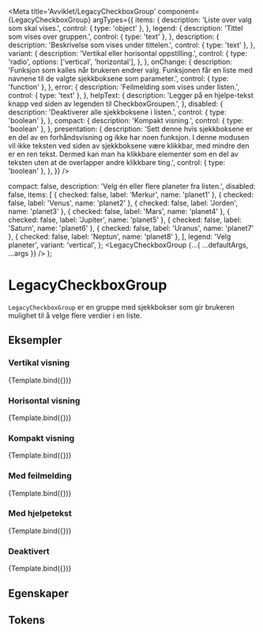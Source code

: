 
<Meta
  title='Avviklet/LegacyCheckboxGroup'
  component={LegacyCheckboxGroup}
  argTypes={{
    items: {
      description: 'Liste over valg som skal vises.',
      control: { type: 'object' },
    },
    legend: {
      description: 'Tittel som vises over gruppen.',
      control: { type: 'text' },
    },
    description: {
      description: 'Beskrivelse som vises under tittelen.',
      control: { type: 'text' },
    },
    variant: {
      description: 'Vertikal eller horisontal oppstilling.',
      control: {
        type: 'radio',
        options: ['vertical', 'horizontal'],
      },
    },
    onChange: {
      description:
        'Funksjon som kalles når brukeren endrer valg. Funksjonen får en liste med navnene til de valgte sjekkboksene som parameter.',
      control: { type: 'function' },
    },
    error: {
      description: 'Feilmelding som vises under listen.',
      control: { type: 'text' },
    },
    helpText: {
      description:
        'Legger på en hjelpe-tekst knapp ved siden av legenden til CheckboxGroupen.',
    },
    disabled: {
      description: 'Deaktiverer alle sjekkboksene i listen.',
      control: { type: 'boolean' },
    },
    compact: {
      description: 'Kompakt visning.',
      control: { type: 'boolean' },
    },
    presentation: {
      description:
        'Sett denne hvis sjekkboksene er en del av en forhåndsvisning og ikke har noen funksjon. I denne modusen vil ikke teksten ved siden av sjekkboksene være klikkbar, med mindre den er en ren tekst. Dermed kan man ha klikkbare elementer som en del av teksten uten at de overlapper andre klikkbare ting.',
      control: { type: 'boolean' },
    },
  }}
/>

  compact: false,
  description: 'Velg én eller flere planeter fra listen.',
  disabled: false,
  items: [
    { checked: false, label: 'Merkur', name: 'planet1' },
    { checked: false, label: 'Venus', name: 'planet2' },
    { checked: false, label: 'Jorden', name: 'planet3' },
    { checked: false, label: 'Mars', name: 'planet4' },
    { checked: false, label: 'Jupiter', name: 'planet5' },
    { checked: false, label: 'Saturn', name: 'planet6' },
    { checked: false, label: 'Uranus', name: 'planet7' },
    { checked: false, label: 'Neptun', name: 'planet8' },
  ],
  legend: 'Velg planeter',
  variant: 'vertical',
};
  <LegacyCheckboxGroup {...{ ...defaultArgs, ...args }} />
);

# LegacyCheckboxGroup

<Information
  text='deprecated'
  description='**Denne komponenten er erstattet av ny [Checkbox.Group](/docs/felles-checkbox--docs#checkboxgroup) komponent.**'
/>

`LegacyCheckboxGroup` er en gruppe med sjekkbokser som gir brukeren mulighet til å velge flere verdier i en liste.

## Eksempler

### Vertikal visning

<Canvas>
  <Story
    name='Vertikal'
    args={{ variant: 'vertical' }}
  >
    {Template.bind({})}
  </Story>
</Canvas>

### Horisontal visning

<Canvas>
  <Story
    name='Horisontal'
    args={{ variant: 'horizontal' }}
  >
    {Template.bind({})}
  </Story>
</Canvas>

### Kompakt visning

<Canvas>
  <Story
    name='Kompakt'
    args={{ compact: true }}
  >
    {Template.bind({})}
  </Story>
</Canvas>

### Med feilmelding

<Canvas>
  <Story
    name='Med feilmelding'
    args={{ error: 'Du må velge minst én planet.' }}
  >
    {Template.bind({})}
  </Story>
</Canvas>

### Med hjelpetekst

<Canvas>
  <Story
    name='Med hjelpetekst'
    args={{
      helpText: 'Du må velge minst én planet.',
      items: [
        { checked: false, label: 'Merkur', name: 'planet1' },
        { checked: false, label: 'Venus', name: 'planet2' },
        {
          checked: false,
          label: 'Jorden',
          name: 'planet3',
          helpText: 'Her bor du.',
        },
        { checked: false, label: 'Mars', name: 'planet4' },
        { checked: false, label: 'Jupiter', name: 'planet5' },
        { checked: false, label: 'Saturn', name: 'planet6' },
        { checked: false, label: 'Uranus', name: 'planet7' },
        { checked: false, label: 'Neptun', name: 'planet8' },
      ],
    }}
  >
    {Template.bind({})}
  </Story>
</Canvas>

### Deaktivert

<Canvas>
  <Story
    name='Deaktivert'
    args={{ disabled: true }}
  >
    {Template.bind({})}
  </Story>
</Canvas>

## Egenskaper

<ArgsTable story='Vertikal' />

## Tokens

<TokensTable
  jsonKey='component.checkbox_group'
  componentName='checkbox_group'
  showPreview={false}
  description
/>
